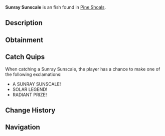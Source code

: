 {{FishInfobox
|image          = Sunray Sunscale.png
|rarity         = Exotic
|sea            = Second Sea
|location       = [[Pine Shoals]]
|sublocation    = 
|sources        = Fishing Rod
|radar_location = 
|prog_speed     = -65
|xp             = 4500
|weather        = Clear
|time           = Day
|season         = Summer
|bait           = 
|base_weight    = 20
|base_value     = 8450
|weight_range   = 12
|base_chance    = 1
|base_resil     = 15
}}
'''Sunray Sunscale''' is an {{Rarity|Exotic}} fish found in [[Pine Shoals]].

== Description ==
{{Description|A radiant scaler that basks in sunray glory.|Bestiary Entry}}

== Obtainment ==
{{Description|It shines where the sun touches the sea.|Bestiary Hint}}
{{Fish Availability|
Pine Shoals
|top_rods      = 
Great Rod of Oscar\18396.68\198435.96;
Astralhook Rod\17342.95\156682.75;
Free Spirit Rod\16994.87\106972.85;
Carrot Rod\14875.72\115038.75;
Fang of the Eclipse\14424.15\100932.71;
Resourceful Rod\10104.98\92327.39;
Verdant Shear Rod\12178.04\83806.1;
Blazebringer Rod\12114.39\87606.02;
Trident Rod\11426.63\67174.97;
Ethereal Prism Rod\8603.79\63072.84;
Seraphic Rod\8532.52\58718.59;
No-Life Rod\8151.12\52282.73;
Challenger's Rod\7865.42\50692.32;
Rod Of The Forgotten Fang\7811.49\53312.65;
Rod Of The Exalted One\7770.72\55297.01;
Rod Of The Depths\7417.66\49389.36;
Depthseeker Rod\7184.47\44552.67;
Volcanic Rod\7078.27\44751.7;
Avalanche Rod\7011.56\43395.96;
Zeus Rod\6992.23\44207.7;
Steady Rod\6720.05\40265.26
|recommended   = Astralhook Rod
}}

== Catch Quips ==
When catching a Sunray Sunscale, the player has a chance to make one of the following exclamations:
* A SUNRAY SUNSCALE!
* SOLAR LEGEND!
* RADIANT PRIZE!

== Change History ==
{{Change History|{{subst:Current Version}}}}

== Navigation ==
{{Fish Navbox|Pine Shoals}}
